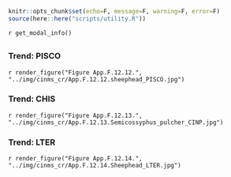 ```r
knitr::opts_chunk$set(echo=F, message=F, warning=F, error=F)
source(here::here("scripts/utility.R"))
```

`r get_modal_info()`

## {.tabset}

### Trend: PISCO

`r render_figure("Figure App.F.12.12.", "../img/cinms_cr/App.F.12.12.sheephead_PISCO.jpg")`

### Trend: CHIS

`r render_figure("Figure App.F.12.13.", "../img/cinms_cr/App.F.12.13.Semicossyphus_pulcher_CINP.jpg")`

### Trend: LTER

`r render_figure("Figure App.F.12.14.", "../img/cinms_cr/App.F.12.14.Sheephead_LTER.jpg")`


 